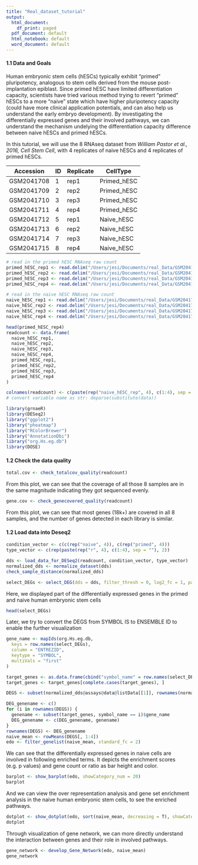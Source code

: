 ```yaml
---
title: "Real_dataset_tutorial"
output:
  html_document:
    df_print: paged
  pdf_document: default
  html_notebook: default
  word_document: default
---
```



#### 1.1 Data and Goals
Human embryonic stem cells (hESCs) typically exhibit "primed" pluripotency, analogous to stem cells derived from the mouse post-implantation epiblast. Since primed hESC have limited differentiation capacity, scientists have tried various method trying to revert "primed" hESCs to a more "naive" state which have higher pluripotency capacity (could have more clinical application potentials, and can also help us understand the early embryo development). By investigating the differentially expressed genes and their involved pathways, we can understand the mechanism undelying the differentiation capacity difference between naive hESCs and primed hESCs.

In this tutorial, we will use the 8 RNAseq dataset from *William Pastor et al., 2016, Cell Stem Cell*, with 4 replicates of naive hESCs and 4 replicates of primed hESCs. 


| Accession  | ID  | Replicate | CellType    |
|------------|-----|-----------|-------------|
|GSM2041708  | 1   |  rep1     | Primed_hESC | 
|GSM2041709  | 2   |  rep2     | Primed_hESC | 
|GSM2041710  | 3   |  rep3     | Primed_hESC | 
|GSM2041711  | 4   |  rep4     | Primed_hESC | 
|GSM2041712  | 5   |  rep1     | Naive_hESC  | 
|GSM2041713  | 6   |  rep2     | Naive_hESC  | 
|GSM2041714  | 7   |  rep3     | Naive_hESC  | 
|GSM2041715  | 8   |  rep4     | Naive_hESC  | 

```r
# read in the primed hESC RNAseq raw count
primed_hESC_rep1 <- read.delim("/Users/jesi/Documents/real_Data/GSM2041708_RNAseq_UCLA1_Primed_rep1_readsCount.txt", row.names = 1)
primed_hESC_rep2 <- read.delim("/Users/jesi/Documents/real_Data/GSM2041709_RNAseq_UCLA1_Primed_rep2_readsCount.txt", , row.names = 1)
primed_hESC_rep3 <- read.delim("/Users/jesi/Documents/real_Data/GSM2041710_RNAseq_UCLA1_Primed_rep3_readsCount.txt", row.names = 1)
primed_hESC_rep4 <- read.delim("/Users/jesi/Documents/real_Data/GSM2041711_RNAseq_UCLA1_Primed_rep4_readsCount.txt", row.names = 1)

# read in the naive hESC RNAseq raw count
naive_hESC_rep1 <- read.delim("/Users/jesi/Documents/real_Data/GSM2041712_RNAseq_SSEA4_neg_rep1_readCounts.txt", row.names = 1)
naive_hESC_rep2 <- read.delim("/Users/jesi/Documents/real_Data/GSM2041713_RNAseq_SSEA4_neg_rep2_readCounts.txt", row.names = 1)
naive_hESC_rep3 <- read.delim("/Users/jesi/Documents/real_Data/GSM2041714_RNAseq_SSEA4_neg_rep3_readCounts.txt", row.names = 1)
naive_hESC_rep4 <- read.delim("/Users/jesi/Documents/real_Data/GSM2041715_RNAseq_SSEA4_neg_rep4_readsCount.txt", row.names = 1)

head(primed_hESC_rep4)
readcount <- data.frame(
  naive_hESC_rep1,
  naive_hESC_rep2,
  naive_hESC_rep3,
  naive_hESC_rep4,
  primed_hESC_rep1,
  primed_hESC_rep2,
  primed_hESC_rep3,
  primed_hESC_rep4
)

colnames(readcount) <- c(paste(rep("naive_hESC_rep", 4), c(1:4), sep = ""), paste(rep("primed_hESC_rep", 4), c(1:4), sep = ""))
# convert variable name as str: deparse(substitute(data))
```



```r
library(grnaeR)
library(DESeq2)
library("ggplot2")
library("pheatmap")
library("RColorBrewer")
library("AnnotationDbi")
library("org.Hs.eg.db")
library(DOSE)
```

#### 1.2 Check the data quality
```r
total.cov <- check_totalcov_quality(readcount)
```
From this plot, we can see that the coverage of all those 8 samples are in the same magnitude indicating they got sequenced evenly.


```r
gene.cov <- check_genecovered_quality(readcount)
```
From this plot, we can see that most genes (18k+) are covered in all 8 samples, and the number of genes detected in each library is similar.


#### 1.2 Load data into Deseq2
```r
condition_vector <- c(c(rep("naive", 4)), c(rep("primed", 4)))
type_vector <- c(rep(paste(rep("r", 4), c(1:4), sep = ""), 2))

dds <- load_data_for_DESeq2(readcount, condition_vector, type_vector)
normalized_dds <- normalize_dataset(dds)
check_sample_distance(normalized_dds)
```


```r
select_DEGs <- select_DEG(dds = dds, filter_thresh = 0, log2_fc = 1, padjust = 0.05)
```

Here, we displayed part of the differentially expressed genes in the primed and naive human embryonic stem cells
```r
head(select_DEGs)
```

Later, we try to convert the DEGS from SYMBOL IS to ENSEMBLE ID to enable the further visualization
```r
gene_name <- mapIds(org.Hs.eg.db,
  keys = row.names(select_DEGs),
  column = "ENTREZID",
  keytype = "SYMBOL",
  multiVals = "first"
)

target_genes <- as.data.frame(cbind("symbol_name" = row.names(select_DEGs), gene_name))
target_genes <- target_genes[complete.cases(target_genes), ]

DEGS <- subset(normalized_dds@assays@data@listData[[1]], rownames(normalized_dds@assays@data@listData[[1]]) %in% rownames(target_genes) == TRUE)
```


```r
DEG_genename <- c()
for (i in rownames(DEGS)) {
  genename <- subset(target_genes, symbol_name == i)$gene_name
  DEG_genename <- c(DEG_genename, genename)
}
rownames(DEGS) <- DEG_genename
naive_mean <- rowMeans(DEGS[, 1:4])
edo <- filter_genelist(naive_mean, standard_fc = 2)
```


We can see that the differentially expressed genes in naive cells are involved in following enriched terms. It depicts the enrichment scores (e.g. p values) and gene count or ratio as bar height and color. 
```r
barplot <- show_barplot(edo, showCategory_num = 20)
barplot
```
And we can view the over representation analysis and gene set enrichment analysis in the naive human embryonic stem cells, to see the enriched pathways.
```r
dotplot <- show_dotplot(edo, sort(naive_mean, decreasing = T), showCategory_num = 30)
dotplot
```
Through visualization of gene network, we can more directly understand the interaction between genes and their role in involved pathways.
```r
gene_network <- develop_Gene_Network(edo, naive_mean)
gene_network
```


